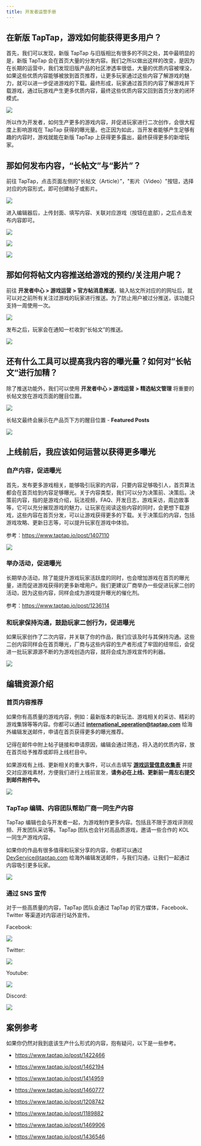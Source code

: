 ```yaml
---
title: 开发者运营手册
---
```


## 在新版 TapTap，游戏如何能获得更多用户？

首先，我们可以发现，新版 TapTap 与旧版相比有很多的不同之处，其中最明显的是，新版 TapTap 会在首页大量的分发内容。我们之所以做出这样的改变，是因为在长期的运营中，我们发现旧版产品的社区渗透率很低，大量的优质内容被埋没，如果这些优质内容能够被放到首页推荐，让更多玩家通过这些内容了解游戏的魅力，就可以进一步促进游戏的下载。最终形成，玩家通过首页的内容了解游戏并下载游戏，通过玩游戏产生更多优质内容，最终这些优质内容又回到首页分发的闭环模式。

![](/img/operations-manual/Operations-ManualCH-01.png)

所以作为开发者，如何生产更多的游戏内容，并促进玩家进行二次创作，会很大程度上影响游戏在 TapTap 获得的曝光量。也正因为如此，当开发者能够产生足够有趣的内容时，游戏就能在新版 TapTap 上获得更多露出，最终获得更多的新增玩家。

## 那如何发布内容，“长帖文”与“影片”？

前往 TapTap，点击页面左侧的“长帖文（Article）”，"影片（Video）"按钮，选择对应的内容形式，即可创建帖子或影片。

![](/img/operations-manual/Operations-Manual-02.png)

进入编辑器后，上传封面、填写内容、关联对应游戏（按钮在底部），之后点击发布内容即可。

![](/img/operations-manual/Operations-Manual-03.png)

![](/img/operations-manual/Operations-Manual-04.png)

![](/img/operations-manual/Operations-Manual-05.png)

## 那如何将帖文内容推送给游戏的预约/关注用户呢？

前往 **开发者中心 > 游戏运营 > 官方帖消息推送**，输入帖文所对应的的网址后，就可以对之前所有关注过游戏的玩家进行推送。为了防止用户被过分推送，该功能只支持一周使用一次。

![](/img/operations-manual/Operations-Manual-06.png)

发布之后，玩家会在通知一栏收到“长帖文”的推送。

![](/img/operations-manual/Operations-Manual-07.png)

## 还有什么工具可以提高我内容的曝光量？如何对”长帖文“进行加精？

除了推送功能外，我们可以使用 **开发者中心 > 游戏运营 > 精选帖文管理** 将重要的长帖文放在游戏页面的醒目位置。

![](/img/operations-manual/Operations-Manual-08.png)

长帖文最终会展示在产品页下方的醒目位置 - **Featured Posts**

![](/img/operations-manual/Operations-Manual-09.png)

## 上线前后，我应该如何运营以获得更多曝光

### 自产内容，促进曝光

首先，发布更多游戏相关，能够吸引玩家的内容，只要内容足够吸引人，首页算法都会在首页给到内容足够曝光。关于内容类型，我们可以分为决策前、决策后。决策前内容，指的是游戏介绍，玩法视频，FAQ、开发日志，游戏采访，周边故事等，它可以充分展现游戏的魅力，让玩家在阅读这些内容的同时，会更想下载游戏，这些内容在首页分发，可以让游戏获得更多的下载。关于决策后的内容，包括游戏攻略、更新日志等，可以提升玩家在游戏中体验。

参考：<https://www.taptap.io/post/1407110>

![](/img/operations-manual/Operations-Manual-10.png)

### 举办活动，促进曝光

长期举办活动，除了能提升游戏玩家活跃度的同时，也会增加游戏在首页的曝光量，进而促进游戏获得的更多新增用户。我们更建议厂商举办一些促进玩家二创的活动，因为这些内容，同样会成为游戏提升曝光的催化剂。

参考：<https://www.taptap.io/post/1236114>

### 和玩家保持沟通，鼓励玩家二创行为，促进曝光

如果玩家创作了二次内容，并关联了你的作品，我们应该及时与其保持沟通。这些二创内容同样会在首页曝光，厂商与这些内容的生产者形成了牢固的纽带后，会促进一批玩家源源不断的为游戏创造内容，就将会成为游戏宣传的利器。

![](/img/operations-manual/Operations-Manual-11.png)

## 编辑资源介绍

### 首页内容推荐

如果你有高质量的游戏内容，例如：最新版本的新玩法、游戏相关的采访、精彩的游戏集锦等等内容。你都可以通过 **<international_operation@taptap.com>** 给海外编辑发送邮件，申请在首页获得更多的曝光推荐。

记得在邮件中附上帖子链接和申请原因，编辑会通过筛选，将入选的优质内容，放在首页给予推荐或即将上线栏目中。

如果游戏有上线、更新相关的重大事件，可以点击填写 **[游戏运营信息收集表](<https://developer.taptap.com/docs/files/Name_TapTap%20ID_Roadmap(2).xlsx>)** 并提交对应游戏素材，方便我们进行上线前宣发，**请务必在上线、更新前一周左右提交到邮件附件中。**

![](/img/operations-manual/Operations-Manual-12.png)

### TapTap 编辑、内容团队帮助厂商一同生产内容

TapTap 编辑也会与开发者一起，为游戏制作更多内容。包括且不限于游戏评测视频、开发团队采访等。TapTap 团队也会针对高品质游戏，邀请一些合作的 KOL 一同生产游戏内容。

如果你的作品有很多值得和玩家分享的内容，你都可以通过 <DevService@taptap.com> 给海外编辑发送邮件，与我们沟通，让我们一起通过内容吸引更多玩家。

![](/img/operations-manual/Operations-Manual-13.png)

### 通过 SNS 宣传

对于一些高质量的内容，TapTap 团队会通过 TapTap 的官方媒体，Facebook、Twitter 等渠道对内容进行站外宣传。

​Facebook:

![](/img/operations-manual/Operations-Manual-14.png)

​Twitter:

![](/img/operations-manual/Operations-Manual-15.png)

​Youtube:

![](/img/operations-manual/Operations-Manual-16.png)

Discord:

![](/img/operations-manual/Operations-Manual-17.png)

## 案例参考

如果你仍然对我到底该生产什么形式的内容，抱有疑问，以下是一些参考。

- <https://www.taptap.io/post/1422466>

- <https://www.taptap.io/post/1462194>

- <https://www.taptap.io/post/1414959>

- <https://www.taptap.io/post/1460777>

- <https://www.taptap.io/post/1208742>

- <https://www.taptap.io/post/1189882>

- <https://www.taptap.io/post/1469906>

- <https://www.taptap.io/post/1436546>
